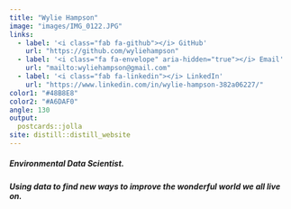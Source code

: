 ```yaml
---
title: "Wylie Hampson"
image: "images/IMG_0122.JPG"
links:
  - label: '<i class="fab fa-github"></i> GitHub'
    url: "https://github.com/wyliehampson"
  - label: '<i class="fa fa-envelope" aria-hidden="true"></i> Email'
    url: "mailto:wyliehampson@gmail.com"
  - label: '<i class="fab fa-linkedin"></i> LinkedIn'
    url: "https://www.linkedin.com/in/wylie-hampson-382a06227/"
color1: "#48B8E8"
color2: "#A6DAF0"
angle: 130
output:
  postcards::jolla
site: distill::distill_website
---
```


##### Environmental Data Scientist. 
##### Using data to find new ways to improve the wonderful world we all live on.

